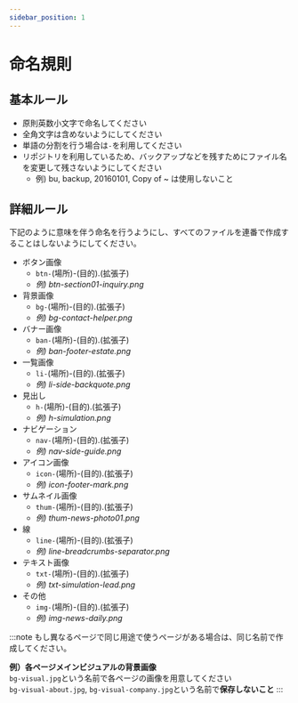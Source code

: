 ```yaml
---
sidebar_position: 1
---
```


# 命名規則

## 基本ルール

* 原則英数小文字で命名してください
* 全角文字は含めないようにしてください
* 単語の分割を行う場合は`-`を利用してください
* リポジトリを利用しているため、バックアップなどを残すためにファイル名を変更して残さないようにしてください
  * 例) bu, backup, 20160101, Copy of ~ は使用しないこと
  
## 詳細ルール

下記のように意味を伴う命名を行うようにし、すべてのファイルを連番で作成することはしないようにしてください。

* ボタン画像
  * `btn-`(場所)-(目的).(拡張子)
  * *例) btn-section01-inquiry.png*
* 背景画像
  * `bg-`(場所)-(目的).(拡張子)
  * *例) bg-contact-helper.png*
* バナー画像
  * `ban-`(場所)-(目的).(拡張子)
  * *例) ban-footer-estate.png*
* 一覧画像
  * `li-`(場所)-(目的).(拡張子)
  * *例) li-side-backquote.png*
* 見出し
  * `h-`(場所)-(目的).(拡張子)
  * *例) h-simulation.png*
* ナビゲーション
  * `nav-`(場所)-(目的).(拡張子)
  * *例) nav-side-guide.png*
* アイコン画像
  * `icon-`(場所)-(目的).(拡張子)
  * *例) icon-footer-mark.png*
* サムネイル画像
  * `thum-`(場所)-(目的).(拡張子)
  * *例) thum-news-photo01.png*
* 線
  * `line-`(場所)-(目的).(拡張子)
  * *例) line-breadcrumbs-separator.png*
* テキスト画像
  * `txt-`(場所)-(目的).(拡張子)
  * *例) txt-simulation-lead.png*
* その他
  * `img-`(場所)-(目的).(拡張子)
  * *例) img-news-daily.png*

:::note
もし異なるページで同じ用途で使うページがある場合は、同じ名前で作成してください。  

**例）各ページメインビジュアルの背景画像**  
`bg-visual.jpg`という名前で各ページの画像を用意してください  
`bg-visual-about.jpg`, `bg-visual-company.jpg`という名前で**保存しないこと**
:::
